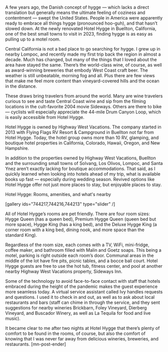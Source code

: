 A few years ago, the Danish concept of hygge — which lacks a direct translation but generally means the ultimate feeling of coziness and contentment — swept the United States. People in America were apparently ready to embrace all things hygge (pronounced hoo-guh), and that hasn’t slowed down. At the newly renovated Hotel Hygge in Buellton, California, one of the best small towns to visit in 2023, finding hygge is as easy as pulling up to a motel room.

Central California is not a bad place to go searching for hygge. I grew up in nearby Lompoc, and recently made my first trip back the region in almost a decade. Much has changed, but many of the things that I loved about the area have stayed the same. There’s the world-class wine, of course, as well as award-winning breweries that embody West Coast craft beer. The weather is still unbeatable, morning fog and all. Plus there are few views that make me feel more content than vineyard-covered hills and the ocean in the distance.

These draws bring travelers from around the world. Many are wine travelers curious to see and taste Central Coast wine and sip from the filming locations in the cult-favorite 2004 movie Sideways. Others are there to bike — cyclists will especially appreciate the 44-mile Drum Canyon Loop, which is easily accessible from Hotel Hygge.

Hotel Hygge is owned by Highway West Vacations. The company started in 2013 with Flying Flags RV Resort & Campground in Buellton not far from Hotel Hygge. Today, the hotel group owns more than 10 RV, glamping, and boutique hotel properties in California, Colorado, Hawaii, Oregon, and New Hampshire.

In addition to the properties owned by Highway West Vacations, Buellton and the surrounding small towns of Solvang, Los Olivos, Lompoc, and Santa Ynez aren’t exactly lacking for boutique accommodations. That said, as I quickly learned when looking into hotels ahead of my trip, what is available books up fast — especially during wedding season. Revived options like Hotel Hygge offer not just more places to stay, but enjoyable places to stay.

Hotel Hygge: Rooms, amenities, and what's nearby

[gallery ids="744217,744216,744213" type="slider"  /]

All of Hotel Hygge’s rooms are pet friendly. There are four room sizes: Hygge Queen (has a queen bed), Premium Hygge Queen (queen bed but more space), Hygge King (has a king bed), and the Deluxe Hygge King (a corner room with a king bed, dining nook, and more space than the standard King).

Regardless of the room size, each comes with a TV, WiFi, mini-fridge, coffee maker, and bathroom filled with Malin and Goetz soaps. This being a motel, parking is right outside each room’s door. Communal areas in the middle of the lot have fire pits, picnic tables, and a bocce ball court. Hotel Hygge guests are free to use the hot tub, fitness center, and pool at another nearby Highway West Vacations property, Sideways Inn.

Some of the technology to avoid face-to-face contact with staff that hotels embraced during the height of the pandemic makes the guest experience more seamless today. A virtual service assistant called Ivy handles requests and questions. I used it to check in and out, as well as to ask about local restaurants and bars (staff can chime in through the service, and they sent suggestions for nearby wineries Brickbarn, Foley Vineyard, Dierberg Vineyard, and Buscador Winery, as well as La Tequila for food and live music).

It became clear to me after two nights at Hotel Hygge that there’s plenty of comfort to be found in the rooms, of course, but also the comfort of knowing that I was never far away from delicious wineries, breweries, and restaurants. [mn-post-ender]